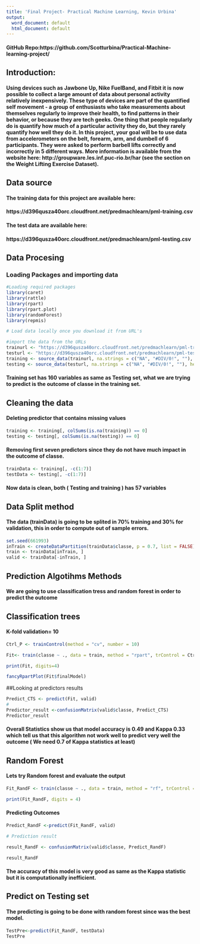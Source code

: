 ---
title: 'Final Project- Practical Machine Learning, Kevin Urbina'
output:
  word_document: default
  html_document: default
---

#### GitHub Repo:https://github.com/Scotturbina/Practical-Machine-learning-project/

## Introduction:
#### Using devices such as Jawbone Up, Nike FuelBand, and Fitbit it is now possible to collect a large amount of data about personal activity relatively inexpensively. These type of devices are part of the quantified self movement - a group of enthusiasts who take measurements about themselves regularly to improve their health, to find patterns in their behavior, or because they are tech geeks. One thing that people regularly do is quantify how much of a particular activity they do, but they rarely quantify how well they do it. In this project, your goal will be to use data from accelerometers on the belt, forearm, arm, and dumbell of 6 participants. They were asked to perform barbell lifts correctly and incorrectly in 5 different ways. More information is available from the website here: http://groupware.les.inf.puc-rio.br/har (see the section on the Weight Lifting Exercise Dataset). 

## Data source

#### The training data for this project are available here:

#### https://d396qusza40orc.cloudfront.net/predmachlearn/pml-training.csv

#### The test data are available here:

#### https://d396qusza40orc.cloudfront.net/predmachlearn/pml-testing.csv


## Data Procesing

### Loading Packages and importing data

```{r}
#Loading required packages
library(caret)
library(rattle)
library(rpart)
library(rpart.plot)
library(randomForest)
library(repmis)

```

```{r}
# Load data locally once you download it from URL's

#import the data from the URLs
trainurl <- "https://d396qusza40orc.cloudfront.net/predmachlearn/pml-training.csv"
testurl <- "https://d396qusza40orc.cloudfront.net/predmachlearn/pml-testing.csv"
training <- source_data(trainurl, na.strings = c("NA", "#DIV/0!", ""), header = TRUE)
testing <- source_data(testurl, na.strings = c("NA", "#DIV/0!", ""), header = TRUE)
```

#### Training set has 160 variables as same as Testing set, what we are trying to predict is the outcome of classe in the training set.

## Cleaning the data

#### Deleting predictor that contains missing values 
```{r}
training <- training[, colSums(is.na(training)) == 0]
testing <- testing[, colSums(is.na(testing)) == 0]
```

#### Removing first seven predictors since they do not have much impact in the outcome of classe.

```{r}
trainData <- training[, -c(1:7)]
testData <- testing[, -c(1:7)]
```

#### Now data is clean, both ( Testing and training ) has 57 variables

## Data Split method

#### The data (trainData) is going to be splited in 70% training and 30% for validation, this in order to compute out of sample errors.

```{r}
set.seed(661993) 
inTrain <- createDataPartition(trainData$classe, p = 0.7, list = FALSE)
train <- trainData[inTrain, ]
valid <- trainData[-inTrain, ]
```


## Prediction Algotihms Methods

#### We are going to use classification tress and random forest in order to predict the outcome

## Classification trees

#### K-fold validation= 10

```{r}
Ctrl_P <- trainControl(method = "cv", number = 10)

Fit<- train(classe ~ ., data = train, method = "rpart", trControl = Ctrl_P)

print(Fit, digits=4)

```

```{r}
fancyRpartPlot(Fit$finalModel)

```

##Looking  at predictors results

```{r}
Predict_CTS <- predict(Fit, valid)
#
Predictor_result <-confusionMatrix(valid$classe, Predict_CTS)
Predictor_result
```

#### Overall Statistics show us that model accuracy is 0.49 and Kappa 0.33 which tell us that this algorithm not work well to predict very well the outcome ( We need 0.7 of Kappa statistics at least)


## Random Forest

#### Lets try Random forest and evaluate the output

```{r}
Fit_RandF <- train(classe ~ ., data = train, method = "rf", trControl = Ctrl_P)

print(Fit_RandF, digits = 4)
```

#### Predicting Outcomes

```{r}

Predict_RandF <-predict(Fit_RandF, valid)

# Prediction result

result_RandF <- confusionMatrix(valid$classe, Predict_RandF)

result_RandF
```


#### The accuracy of this model is very good as same as the Kappa statistic but it is computationally inefficient.

## Predict on Testing set

#### The predicting is going to be done with random forest since was the best model.

```{r}
TestPre<-predict(Fit_RandF, testData)
TestPre
```

